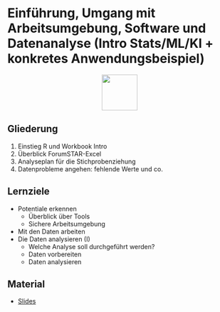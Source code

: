 # Einführung, Umgang mit Arbeitsumgebung, Software und Datenanalyse (Intro Stats/ML/KI + konkretes Anwendungsbeispiel)


<p align="center">
<img src="icons/software.png" width="80" height="80" class="center">
</p> 
## Gliederung
1. Einstieg R und Workbook Intro
2. Überblick ForumSTAR-Excel
3. Analyseplan für die Stichprobenziehung
4. Datenprobleme angehen: fehlende Werte und co.

## Lernziele
* Potentiale erkennen
  - Überblick über Tools
  - Sichere Arbeitsumgebung
* Mit den Daten arbeiten
* Die Daten analysieren (I)
  - Welche Analyse soll durchgeführt werden?
  - Daten vorbereiten
  - Daten analysieren

## Material
* [Slides](google.com)